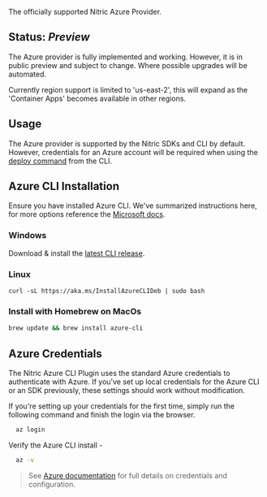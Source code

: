 The officially supported Nitric Azure Provider.

## Status: _Preview_

The Azure provider is fully implemented and working. However, it is in public preview and subject to change. Where possible upgrades will be automated.

Currently region support is limited to 'us-east-2', this will expand as the 'Container Apps' becomes available in other regions.

## Usage

The Azure provider is supported by the Nitric SDKs and CLI by default. However, credentials for an Azure account will be required when using the [deploy command](/docs/reference/) from the CLI.

## Azure CLI Installation

Ensure you have installed Azure CLI.
We've summarized instructions here, for more options reference the [Microsoft docs](https://docs.microsoft.com/en-us/cli/azure/install-azure-cli).

### Windows

Download & install the [latest CLI release](https://aka.ms/installazurecliwindows).

### Linux

```
curl -sL https://aka.ms/InstallAzureCLIDeb | sudo bash
```

### Install with Homebrew on MacOs

```bash
brew update && brew install azure-cli
```

## Azure Credentials

The Nitric Azure CLI Plugin uses the standard Azure credentials to authenticate with Azure. If you've set up local credentials for the Azure CLI or an SDK previously, these settings should work without modification.

If you're setting up your credentials for the first time, simply run the following command and finish the login via the browser.

```bash
  az login
```

Verify the Azure CLI install -

```bash
  az -v
```

> See [Azure documentation](https://docs.microsoft.com/en-us/cli/azure/authenticate-azure-cli) for full details on credentials and configuration.
